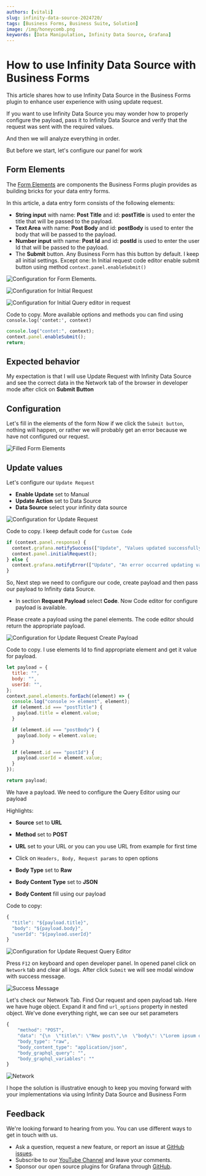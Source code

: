 ```yaml
---
authors: [vitali]
slug: infinity-data-source-2024720/
tags: [Business Forms, Business Suite, Solution]
image: /img/honeycomb.png
keywords: [Data Manipulation, Infinity Data Source, Grafana]
---
```



# How to use Infinity Data Source with Business Forms

This article shares how to use Infinity Data Source in the Business Forms plugin to enhance user experience with using update request.

If you want to use Infinity Data Source you may wonder how to properly configure the payload, pass it to Infinity Data Source and verify that the request was sent with the required values.

And then we will analyze everything in order.

But before we start, let's configure our panel for work

## Form Elements

The [Form Elements](/plugins/volkovlabs-form-panel/form-elements/) are components the Business Forms plugin provides as building bricks for your data entry forms.

In this article, a data entry form consists of the following elements:

- **String input** with name: **Post Title** and id: **postTitle** is used to enter the title that will be passed to the payload.
- **Text Area** with name: **Post Body** and id: **postBody** is used to enter the body that will be passed to the payload.
- **Number input** with name: **Post Id** and id: **postId** is used to enter the user Id that will be passed to the payload.
- The **Submit** button. Any Business Form has this button by default. I keep all initial settings. Except one: In Initial request code editor enable submit button using method `context.panel.enableSubmit()`

<Image
  title="Configuration for Form Elements."
  src="/img/blog/2024-07-20-infinity-data-source/form-panel.png"
/>

<Image
  title="Configuration for Initial Request"
  src="/img/blog/2024-07-20-infinity-data-source/initial-req.png"
/>

<Image
  title="Configuration for Initial Query editor in request"
  src="/img/blog/2024-07-20-infinity-data-source/initial-query-editor.png"
/>

Code to copy. More available options and methods you can find using `console.log('contet:', context)`

```js
console.log("contet:", context);
context.panel.enableSubmit();
return;
```

## Expected behavior

My expectation is that I will use Update Request with Infinity Data Source and see the correct data in the Network tab of the browser in developer mode after click on **Submit Button**

## Configuration

Let's fill in the elements of the form
Now if we click the `Submit button`, nothing will happen, or rather we will probably get an error because we have not configured our request.

<Image
  title="Filled Form Elements"
  src="/img/blog/2024-07-20-infinity-data-source/filled-form.png"
/>

## Update values

Let's configure our `Update Request`

- **Enable Update** set to Manual
- **Update Action** set to Data Source
- **Data Source** select your infinity data source

<Image
  title="Configuration for Update Request"
  src="/img/blog/2024-07-20-infinity-data-source/update-req.png"
/>

Code to copy. I keep default code for `Custom Code`

```js
if (context.panel.response) {
  context.grafana.notifySuccess(["Update", "Values updated successfully."]);
  context.panel.initialRequest();
} else {
  context.grafana.notifyError(["Update", "An error occurred updating values."]);
}
```

So, Next step we need to configure our code, create payload and then pass our payload to Infinity data Source.

- In section **Request Payload** select **Code**. Now Code editor for configure payload is available.

Please create a payload using the panel elements.
The code editor should return the appropriate payload.

<Image
  title="Configuration for Update Request Create Payload"
  src="/img/blog/2024-07-20-infinity-data-source/update-req-payload.png"
/>

Code to copy. I use elements Id to find appropriate element and get it value for payload.

```js
let payload = {
  title: "",
  body: "",
  userId: "",
};
context.panel.elements.forEach((element) => {
  console.log("console >> element", element);
  if (element.id === "postTitle") {
    payload.title = element.value;
  }

  if (element.id === "postBody") {
    payload.body = element.value;
  }

  if (element.id === "postId") {
    payload.userId = element.value;
  }
});

return payload;
```

We have a payload. We need to configure the Query Editor using our payload

Highlights:

- **Source** set to **URL**
- **Method** set to **POST**
- **URL** set to your URL or you can you use URL from example for first time
- Click on `Headers, Body, Request params` to open options

- **Body Type** set to **Raw**
- **Body Content Type** set to **JSON**
- **Body Content** fill using our payload

Code to copy:

```js
{
  "title": "${payload.title}",
  "body": "${payload.body}",
  "userId": "${payload.userId}"
}
```

<Image
  title="Configuration for Update Request Query Editor"
  src="/img/blog/2024-07-20-infinity-data-source/update-req-query-editor.png"
/>

Press `F12` on keyboard and open developer panel. In opened panel click on `Network` tab and clear all logs.
After click `Submit` we will see modal window with success message.

<Image
  title="Success Message"
  src="/img/blog/2024-07-20-infinity-data-source/modal-window.png"
/>

Let's check our Network Tab. Find Our request and open payload tab. Here we have huge object. Expand it and find `url_options` property in nested object.
We've done everything right, we can see our set parameters

```js
{
    "method": "POST",
    "data": "{\n  \"title\": \"New post\",\n  \"body\": \"Lorem ipsum dolor sit amet...\",\n  \"userId\": \"1\"\n}",
    "body_type": "raw",
    "body_content_type": "application/json",
    "body_graphql_query": "",
    "body_graphql_variables": ""
}
```

<Image
  title="Network"
  src="/img/blog/2024-07-20-infinity-data-source/network.png"
/>

I hope the solution is illustrative enough to keep you moving forward with your implementations via using Infinity Data Source and Business Form

## Feedback

We're looking forward to hearing from you. You can use different ways to get in touch with us.

- Ask a question, request a new feature, or report an issue at [GitHub issues](https://github.com/volkovlabs/volkovlabs-form-panel/issues).
- Subscribe to our [YouTube Channel](https://www.youtube.com/@volkovlabs) and leave your comments.
- Sponsor our open source plugins for Grafana through [GitHub](https://github.com/sponsors/VolkovLabs).
